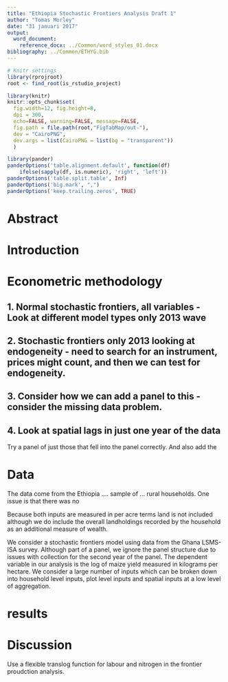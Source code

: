 ```yaml
---
title: "Ethiopia Stochastic Frontiers Analysis Draft 1"
author: "Tomas Morley"
date: "31 januari 2017"
output: 
  word_document:
    reference_docx: ../Common/word_styles_01.docx
bibliography: ../Common/ETHYG.bib
---
```


```r
# Knitr settings
library(rprojroot)
root <- find_root(is_rstudio_project)

library(knitr)
knitr::opts_chunk$set(
  fig.width=12, fig.height=8,
  dpi = 300,
  echo=FALSE, warning=FALSE, message=FALSE,
  fig.path = file.path(root,"FigTabMap/out-"),
  dev = "CairoPNG",
  dev.args = list(CairoPNG = list(bg = "transparent"))
  )

library(pander)
panderOptions('table.alignment.default', function(df)
    ifelse(sapply(df, is.numeric), 'right', 'left'))
panderOptions('table.split.table', Inf)
panderOptions('big.mark', ",")
panderOptions('keep.trailing.zeros', TRUE)
```

# Abstract



# Introduction

# Econometric methodology

## 1. Normal stochastic frontiers, all variables - Look at different model types only 2013 wave
## 2. Stochastic frontiers only 2013 looking at endogeneity - need to search for an instrument, prices might count, and then we can test for endogeneity.
## 3. Consider how we can add a panel to this - consider the missing data problem.
## 4. Look at spatial lags in just one year of the data

Try a panel of just those that fell into the panel correctly. And also add the 

# Data

The data come from the Ethiopia .... sample of ... rural households. One issue is that there was no 

Because both inputs are measured in per acre terms land is not included although we do include the overall landholdings recorded by the household as an additional measure of wealth.

We consider a stochastic frontiers model using data from the Ghana LSMS-ISA survey. Although part of a panel, we ignore the panel structure due to issues with collection for the second year of the panel. The dependent variable in our analysis is the log of maize yield measured in kilograms per hectare. We consider a large number of inputs which can be broken down into household level inputs, plot level inputs and spatial inputs at a low level of aggregation. 

# results

# Discussion

Use a flexible translog function for labour and nitrogen in the frontier proudction analysis. 

